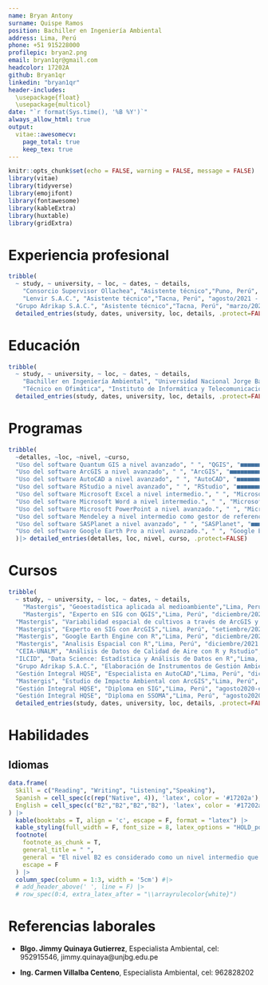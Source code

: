 ```yaml
---
name: Bryan Antony
surname: Quispe Ramos
position: Bachiller en Ingeniería Ambiental
address: Lima, Perú
phone: +51 915228000
profilepic: bryan2.png
email: bryan1qr@gmail.com
headcolor: 17202A
github: Bryan1qr
linkedin: "bryan1qr"
header-includes:
  \usepackage{float}
  \usepackage{multicol}
date: "`r format(Sys.time(), '%B %Y')`"
always_allow_html: true
output:
  vitae::awesomecv:
    page_total: true
    keep_tex: true
---
```


```r
knitr::opts_chunk$set(echo = FALSE, warning = FALSE, message = FALSE)
library(vitae)
library(tidyverse)
library(emojifont)
library(fontawesome)
library(kableExtra)
library(huxtable)
library(gridExtra)
```

\paragraphstyle{Bachiller en Ingeniería Ambiental con conocimiento en Sistemas de Información Geográfica, Análisis de Datos Estadísticos, monitoreos ambientales, Análisis Geoespaciales usando lenguaje R. Tengo interés por el control de la contaminación, Investigación, Desarrollo e Innovación, así como cualquier actividad que que se desarrolle con responsabilidad ambiental.}

# Experiencia profesional
```r
tribble(
  ~ study, ~ university, ~ loc, ~ dates, ~ details,
    "Consorcio Supervisor Ollachea", "Asistente técnico","Puno, Perú", "mayo/2022-diciembre/222", "Apoyo en la realización de monitoreos de la calidad de aire, agua, ruido, realización de replanteos, verificación de trazos y niveles topográficos durante la ejecución de una obra vial.",
    "Lenvir S.A.C.", "Asistente técnico","Tacna, Perú", "agosto/2021 - abril/2022", "Apoyo en la elaboración de Instrumentos de Gestión Ambiental (FITSA, FTA y DIA) en los capítulos de linea base física, biológica y socioeconómica. Elaboración de mapas y planos.",
  "Grupo Adrikap S.A.C.", "Asistente técnico","Tacna, Perú", "marzo/2021 - julio/2021", "Apoyo en la elaboración de Instrumentos de Gestión Ambiental (DIA, PMRRSS ITSs), monitoreos ambientales de la calidad de aire, ruido, análisis e interpretación de datos estadísticos") |> 
  detailed_entries(study, dates, university, loc, details, .protect=FALSE)
```

# Educación
```r
tribble(
  ~ study, ~ university, ~ loc, ~ dates, ~ details,
    "Bachiller en Ingeniería Ambiental", "Universidad Nacional Jorge Basadre Grohmann","Tacna, Perú", "abril/2015-diciembre/2019", "Bachiller en Ciencias con mención en Ingeniería Ambiental, quinto superior.",
    "Técnico en Ofimática", "Instituto de Informática y Telecomunicaciones","Tacna, Perú", "marzo/2019 - junio/2019", "Uso de Microsoft Office a nivel avanzado, Instalación y mantenimiento de Sistemas Operativos") |> 
  detailed_entries(study, dates, university, loc, details, .protect=FALSE)
```
# Programas
```r
tribble(
  ~detalles, ~loc, ~nivel, ~curso,
  "Uso del software Quantum GIS a nivel avanzado", " ", "QGIS", "■■■■■■■■■■■■■■■■■■■■■■■■",
  "Uso del software ArcGIS a nivel avanzado", " ", "ArcGIS", "■■■■■■■■■■■■■■■■■■■■■■■■",
  "Uso del software AutoCAD a nivel avanzado", " ", "AutoCAD", "■■■■■■■■■■■■■■■■■■■■■■■■",
  "Uso del software RStudio a nivel avanzado", " ", "RStudio", "■■■■■■■■■■■■■■■■■■■■■■■■",
  "Uso del software Microsoft Excel a nivel intermedio.", " ", "Microsoft Excel", "■■■■■■■■■■■■■■■■□□□□□□□□",
  "Uso del software Microsoft Word a nivel intermedio.", " ", "Microsoft Word", "■■■■■■■■■■■■■■■■□□□□□□□□",
  "Uso del software Microsoft PowerPoint a nivel avanzado.", " ", "Microsoft PowerPoint", "■■■■■■■■■■■■■■■■■■■■■■■■",
  "Uso del software Mendeley a nivel intermedio como gestor de referencias bibliográficas.", " ", "Mendeley", " ■■■■■■■■■■■■■■■■□□□□□□□□",
  "Uso del software SASPlanet a nivel avanzado", " ", "SASPlanet", "■■■■■■■■■■■■■■■■■■■■■■■■",
  "Uso del software Google Earth Pro a nivel avanzado.", " ", "Google Earth Pro", "■■■■■■■■■■■■■■■■■■■■■■■■"
  )|> detailed_entries(detalles, loc, nivel, curso, .protect=FALSE)
```

# Cursos

```r
tribble(
  ~ study, ~ university, ~ loc, ~ dates, ~ details,
    "Mastergis", "Geoestadística aplicada al medioambiente","Lima, Perú", "mayo/2022-junio/2022", "Curso de especialización en geoestadística usando el software ArcGIS",
    "Mastergis", "Experto en SIG con QGIS","Lima, Perú", "diciembre/2021 - abril 2022", "Programa profesional del software Quantum GIS.",
  "Mastergis", "Variabilidad espacial de cultivos a través de ArcGIS y R","Lima, Perú", "febrero/2022 - marzo/2022", "Curso de geoestadística aplicado a cultivos.",
  "Mastergis", "Experto en SIG con ArcGIS","Lima, Perú", "setiembre/2021 - febrero 2022", "Programa profesional del software ArcGIS.",
  "Mastergis", "Google Earth Engine con R","Lima, Perú", "diciembre/2021 - enero 2022", "Curso de programación con lenguaje R para tratamiento de datos espaciales de la nube de Google.",
  "Mastergis", "Analisis Espacial con R","Lima, Perú", "diciembre/2021 - enero 2022", "Curso de Análisis Espacial usando el lenguaje de programación con R.",
  "CEIA-UNALM", "Análisis de Datos de Calidad de Aire con R y Rstudio","Lima, Perú", "octubre/2021 - noviembre/2022", "Curso de programación con R y Rstudio aplicado a la Calidad de Aire.",
  "ILCID", "Data Science: Estadística y Análisis de Datos en R","Lima, Perú", "julio/2021-octubre/2021", "Programa de certificación especializado con honores.",
  "Grupo Adrikap S.A.C.", "Elaboración de Instrumentos de Gestión Ambiental","Tacna, Perú", "setiembre/2021-setiembre/2022", "Curso de elaboración de los diversos capítulos de un IGA.",
  "Gestión Integral HQSE", "Especialista en AutoCAD","Lima, Perú", "diciembre/2020-junio/2021", "Curso de especialización en AutoCAd en los niveles I, II y III.",
  "Mastergis", "Estudio de Impacto Ambiental con ArcGIS","Lima, Perú", "mayo/2021-junio/2021", "Curso de Elaboración mapas necesarios en un Estudio de Impacto Ambiental usando el software ArcGIS.",
  "Gestión Integral HQSE", "Diploma en SIG","Lima, Perú", "agosto2020-enero/2021", "Diploma en Sistemas de Gestión (ISO 14001, ISO 9001 e ISO 45001).",
  "Gestión Integral HQSE", "Diploma en SSOMA","Lima, Perú", "agosto2020-enero/2021", "Diploma en Seguridad, Salud Ocupacional y Medio Ambiente.") |> 
  detailed_entries(study, dates, university, loc, details, .protect=FALSE)
```

# Habilidades

## Idiomas

```r
data.frame(
  Skill = c("Reading", "Writing", "Listening","Speaking"),
  Spanish = cell_spec(c(rep("Native", 4)), 'latex', color = '#17202a'), 
  English = cell_spec(c("B2","B2","B2","B2"), 'latex', color = '#17202a')
) |>
  kable(booktabs = T, align = 'c', escape = F, format = "latex") |>
  kable_styling(full_width = F, font_size = 8, latex_options = "HOLD_position") |> 
  footnote(
    footnote_as_chunk = T,
    general_title = " ",
    general = "El nivel B2 es considerado como un nivel intermedio que califica al quien lo posee como usuario independiente",
    escape = F
  ) |>
  column_spec(column = 1:3, width = '5cm') #|> 
  # add_header_above(' ', line = F) |>
  # row_spec(0:4, extra_latex_after = "\\arrayrulecolor{white}") 
```

# Referencias laborales

- **Blgo. Jimmy Quinaya Gutierrez**, Especialista Ambiental, cel: 952915546, jimmy.quinaya@unjbg.edu.pe

- **Ing. Carmen Villalba Centeno**, Especialista Ambiental, cel: 962828202

